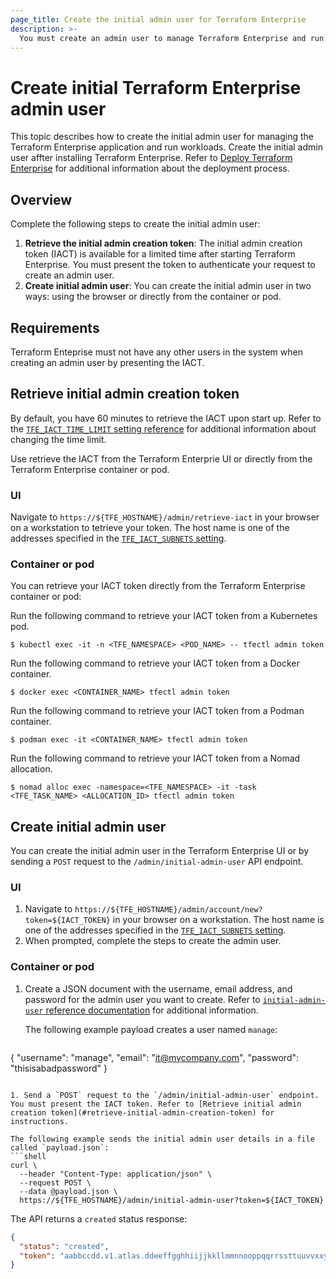 ```yaml
---
page_title: Create the initial admin user for Terraform Enterprise
description: >-
  You must create an admin user to manage Terraform Enterprise and run workloads. Learn how to create the initial admin user in Terraform Enterprise.
---
```


# Create initial Terraform Enterprise admin user

This topic describes how to create the initial admin user for managing the Terraform Enterprise application and run workloads. Create the initial admin user affter installing Terraform Enterprise. Refer to [Deploy Terraform Enterprise](/terraform/enterprise/deploy) for additional information about the deployment process. 

## Overview

Complete the following steps to create the initial admin user:

1. **Retrieve the initial admin creation token**: The initial admin creation token (IACT) is available for a limited time after starting Terraform Enterprise. You must present the token to authenticate your request to create an admin user.   
1. **Create initial admin user**: You can create the initial admin user in two ways: using the browser or directly from the container or pod.

## Requirements

Terraform Enteprise must not have any other users in the system when creating an admin user by presenting the IACT.

## Retrieve initial admin creation token

By default, you have 60 minutes to retrieve the IACT upon start up. Refer to the [`TFE_IACT_TIME_LIMIT` setting reference](/terraform/enterprise/deploy/reference/configuration#tfe_iact_time_limit) for additional information about changing the time limit. 

Use retrieve the IACT from the Terraform Enterprie UI or directly from the Terraform Enterprise container or pod.

### UI

Navigate to `https://${TFE_HOSTNAME}/admin/retrieve-iact` in your browser on a workstation to tetrieve your token. The host name is one of the addresses specified in the [`TFE_IACT_SUBNETS` setting](/terraform/enterprise/deploy/reference/configuration#tfe_iact_subnets). 


### Container or pod

You can retrieve your IACT token directly from the Terraform Enterprise container or pod:

<Tabs>
  <Tab heading="Kubernetes">

Run the following command to retrieve your IACT token from a Kubernetes pod.
```shell-session
$ kubectl exec -it -n <TFE_NAMESPACE> <POD_NAME> -- tfectl admin token
```

  </Tab>
  <Tab heading="Docker">

Run the following command to retrieve your IACT token from a Docker container.
```shell-session
$ docker exec <CONTAINER_NAME> tfectl admin token
```

  </Tab>
  <Tab heading="Podman">

Run the following command to retrieve your IACT token from a Podman container.
```shell-session
$ podman exec -it <CONTAINER_NAME> tfectl admin token
```

  </Tab>

  <Tab heading="Nomad">

Run the following command to retrieve your IACT token from a Nomad allocation.
```shell-session
$ nomad alloc exec -namespace=<TFE_NAMESPACE> -it -task <TFE_TASK_NAME> <ALLOCATION_ID> tfectl admin token
```
  </Tab>
</Tabs>

## Create initial admin user

You can create the initial admin user in the Terraform Enterprise UI or by sending a `POST` request to the `/admin/initial-admin-user` API endpoint.

### UI

1. Navigate to `https://${TFE_HOSTNAME}/admin/account/new?token=${IACT_TOKEN}` in your browser on a workstation. The host name is one of the addresses specified in the [`TFE_IACT_SUBNETS` setting](/terraform/enterprise/deploy/reference/configuration#tfe_iact_subnets). 
1. When prompted, complete the steps to create the admin user.

### Container or pod

1. Create a JSON document with the username, email address, and password for the admin user you want to create. Refer to [`initial-admin-user` reference documentation](/terraform/enterprise/api-docs/admin/initial-admin-user) for additional information.  

   The following example payload creates a user named `manage`:
 
   ```json
  {
    "username": "manage",
    "email": "it@mycompany.com",
    "password": "thisisabadpassword"
  }
  ```

1. Send a `POST` request to the `/admin/initial-admin-user` endpoint. You must present the IACT token. Refer to [Retrieve initial admin creation token](#retrieve-initial-admin-creation-token) for instructions. 

  The following example sends the initial admin user details in a file called `payload.json`:
  ```shell
  curl \
    --header "Content-Type: application/json" \
    --request POST \
    --data @payload.json \
    https://${TFE_HOSTNAME}/admin/initial-admin-user?token=${IACT_TOKEN}
  ```

The API returns a `created` status response:

```json
{
  "status": "created",
  "token": "aabbccdd.v1.atlas.ddeeffgghhiijjkkllmmnnooppqqrrssttuuvvxxyyzz"
}
```
